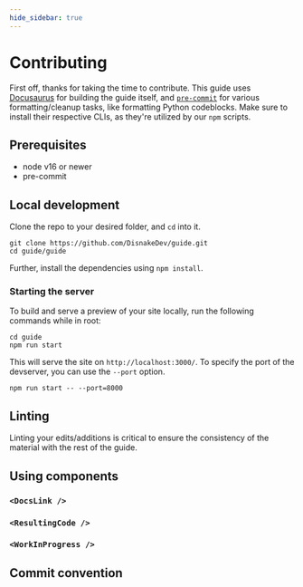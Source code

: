 ```yaml
---
hide_sidebar: true
---
```


# Contributing

First off, thanks for taking the time to contribute. This guide uses [Docusaurus](https://docusaurus.io/) for building the guide itself, and [`pre-commit`](https://pre-commit.com/) for various formatting/cleanup tasks, like formatting Python codeblocks. Make sure to install their respective CLIs, as they're utilized by our `npm` scripts.

## Prerequisites

-   node v16 or newer
-   pre-commit

## Local development

Clone the repo to your desired folder, and `cd` into it.

```
git clone https://github.com/DisnakeDev/guide.git
cd guide/guide
```

Further, install the dependencies using `npm install`.

### Starting the server

To build and serve a preview of your site locally, run the following commands while in root:

```
cd guide
npm run start
```

This will serve the site on `http://localhost:3000/`. To specify the port of the devserver, you can use the `--port` option.

```
npm run start -- --port=8000
```

## Linting

Linting your edits/additions is critical to ensure the consistency of the material with the rest of the guide.

## Using components

### `<DocsLink />`

### `<ResultingCode />`

### `<WorkInProgress />`

## Commit convention
